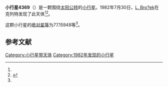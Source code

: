 {{Infobox planet
| bgcolour = #FFFFC0
| name = 4369 Seifert
| symbol = 
| image = 
| caption = 
| discovery = yes
| discovery_ref = 
| discoverer = [[L._Bro?ek|L. Bro?ek]]
| discovery_site = [[克列特|克列特]] 
| discovered = 1982年7月30日
| designations = yes
| mp_name = 
| named_after = 
| alt_names = 1982 OR/ 1940 RD / 1957 SD / 1970 WC1 / 1971 BC4 / 1980 BT2 / 1987 YF
| mp_category = [[主带小行星|主带小行星]]
| orbit_ref = <ref name="a">[http://ssd.jpl.nasa.gov/sbdb.cgi?sstr=4369 4369 Seifert] {{Wayback|url=http://ssd.jpl.nasa.gov/sbdb.cgi?sstr=4369 |date=20201124004947 }}，小行星數據庫瀏覽器（JPL Small-Body Database Browser）－[[美国国家航空航天局|美国国家航空航天局]]喷气推进实验室</ref>
| epoch = 2456400.5 (2013年4月18日更新)
| aphelion = {{convert|3.2709407|AU|km|3|abbr=on|lk=out}}
| perihelion = {{convert|1.9483971|AU|km|3|abbr=on}}
| semimajor = {{convert|2.6096689|AU|km|3|abbr=on}}
| eccentricity = 0.253393
| period = 1539.843318 [[日|日]]<br />4.22[[儒略年|儒略年]]
| avg_speed = 
| inclination = 11.82034
| asc_node = 299.39953
| mean_anomaly = 
| arg_peri = 77.15948
| satellites = 
| physical_characteristics = yes
| dimensions = 
| mass = 
| density = 
| surface_grav = 
| escape_velocity = 
| sidereal_day = 
| axial_tilt = 
| pole_ecliptic_lat = 
| pole_ecliptic_lon = 
| albedo = 
| temperatures= 
| temp_name1 = 
| mean_temp_1 = 
| max_temp_1 = 
| temp_name2 = 
| max_temp_2 = 
| spectral_type = 
| abs_magnitude = 77.15948
}}

'''小行星4369'''（{{lang-en|4369 Seifert}}）是一颗围绕[[太阳|太阳]][[公转|公转]]的[[小行星|小行星]]。1982年7月30日，[[L._Bro?ek|L. Bro?ek]]在克列特发现了此天体<ref name="a" /><ref>{{cite news|title=小行星列表|url=http://cfa-www.harvard.edu/iau/lists/NumberedMPs.txt|accessdate=2013-07-08|newspaper=哈佛大学|archive-date=2008-05-17|archive-url=https://web.archive.org/web/20080517010638/http://cfa-www.harvard.edu/iau/lists/NumberedMPs.txt|dead-url=no}}</ref>。

这颗小行星的[[绝对星等|绝对星等]]为77.15948等<ref name="a" />。

==参考文献==
{{reflist}}
{{Minor Planet Number|[[小行星4368|小行星4368]]|[[小行星4370|小行星4370]]}}

{{小天体}}

[[Category:小行星带天体|Category:小行星带天体]]
[[Category:1982年发现的小行星|Category:1982年发现的小行星]]

{{asteroid-stub}}